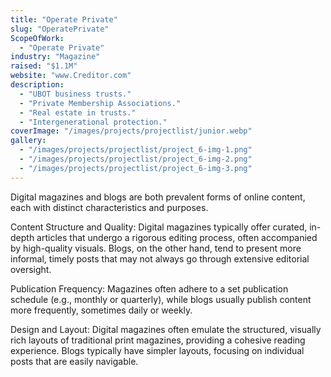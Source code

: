 ```yaml
---
title: "Operate Private"
slug: "OperatePrivate"
ScopeOfWork: 
  - "Operate Private"
industry: "Magazine"
raised: "$1.1M"
website: "www.Creditor.com"
description: 
  - "UBOT business trusts."
  - "Private Membership Associations."
  - "Real estate in trusts."
  - "Intergenerational protection."
coverImage: "/images/projects/projectlist/junior.webp"
gallery:
  - "/images/projects/projectlist/project_6-img-1.png"
  - "/images/projects/projectlist/project_6-img-2.png"
  - "/images/projects/projectlist/project_6-img-3.png"
---
```



Digital magazines and blogs are both prevalent forms of online content, each with distinct characteristics and purposes.

Content Structure and Quality: Digital magazines typically offer curated, in-depth articles that undergo a rigorous editing process, often accompanied by high-quality visuals. Blogs, on the other hand, tend to present more informal, timely posts that may not always go through extensive editorial oversight.

Publication Frequency: Magazines often adhere to a set publication schedule (e.g., monthly or quarterly), while blogs usually publish content more frequently, sometimes daily or weekly.

Design and Layout: Digital magazines often emulate the structured, visually rich layouts of traditional print magazines, providing a cohesive reading experience. Blogs typically have simpler layouts, focusing on individual posts that are easily navigable.

